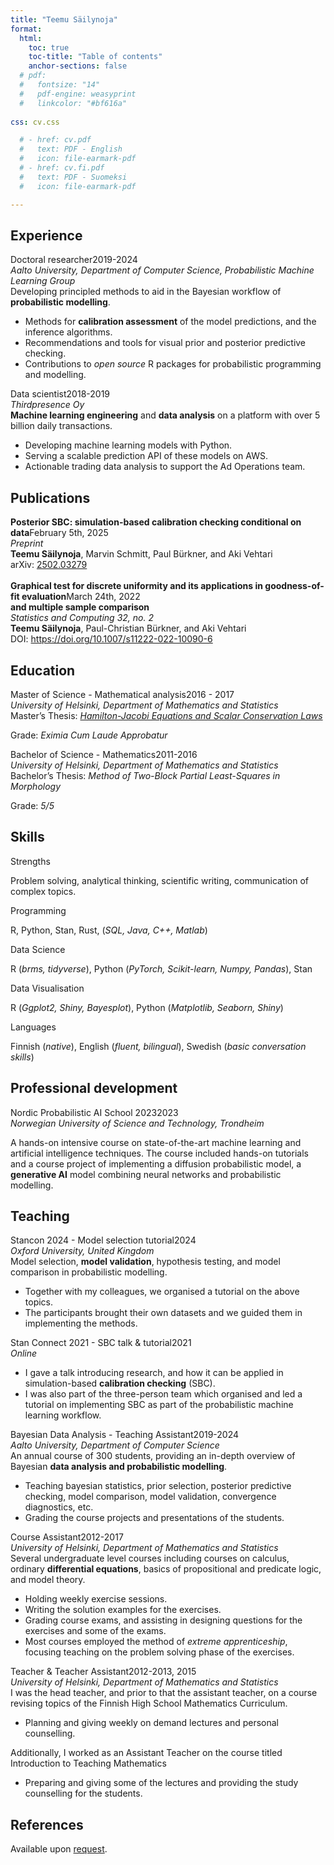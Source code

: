 ```yaml
---
title: "Teemu Säilynoja"
format:
  html:
    toc: true
    toc-title: "Table of contents"
    anchor-sections: false
  # pdf: 
  #   fontsize: "14"
  #   pdf-engine: weasyprint
  #   linkcolor: "#bf616a"
    
css: cv.css

  # - href: cv.pdf
  #   text: PDF - English
  #   icon: file-earmark-pdf
  # - href: cv.fi.pdf
  #   text: PDF - Suomeksi
  #   icon: file-earmark-pdf

---
```

<!-- :::{.grid}
::: {.column-sidebar}
## Skills

## Languages
::: -->

## Experience
| [Doctoral researcher]{.cvtitle}[2019-2024]{.cvdate}
| *Aalto University, Department of Computer Science, Probabilistic Machine Learning Group*
| Developing principled methods to aid in the Bayesian workflow of **probabilistic modelling**.
- Methods for **calibration assessment** of the model predictions, and the inference algorithms.
- Recommendations and tools for visual prior and posterior predictive checking.
- Contributions to *open source* R packages for probabilistic programming and modelling.
  <!-- - [Bayesplot](http://mc-stan.org/bayesplot/)
  - [SBC](https://hyunjimoon.github.io/SBC/articles/index.html) -->

<!-- Supervisor: [Prof. Aki Vehtari](https://users.aalto.fi/~ave/) -->

| [Data scientist]{.cvtitle}[2018-2019]{.cvdate}
| *Thirdpresence Oy*

| **Machine learning engineering** and **data analysis** on a platform with over 5 billion daily transactions.
- Developing machine learning models with Python. <!-- (*skicit-learn*) -->
- Serving a scalable prediction API of these models on AWS. <!-- (*Flask, AWS lambda*) -->
- Actionable trading data analysis to support the Ad Operations team. <!-- (*Numpy, Pandas, Matplotlib, Seaborn*) -->

## Publications

| **Posterior SBC: simulation-based calibration checking conditional on data**[February 5th, 2025]{.cvdate}
| *Preprint*
| **Teemu Säilynoja**, Marvin Schmitt, Paul Bürkner, and Aki Vehtari
| arXiv: [2502.03279](https://arxiv.org/abs/2502.03279)
|
| **Graphical test for discrete uniformity and its applications in goodness-of-fit evaluation**[March 24th, 2022]{.cvdate}
| **and multiple sample comparison**
| *Statistics and Computing 32, no. 2*
| **Teemu Säilynoja**, Paul-Christian Bürkner, and Aki Vehtari
| DOI: [https://doi.org/10.1007/s11222-022-10090-6](https://doi.org/10.1007/s11222-022-10090-6)

## Education
| [Master of Science - Mathematical analysis]{.cvtitle}[2016 - 2017]{.cvdate}
| *University of Helsinki, Department of Mathematics and Statistics*
| Master’s Thesis: [*Hamilton-Jacobi Equations and Scalar Conservation Laws*](http://hdl.handle.net/10138/229134)
Grade: *Eximia Cum Laude Approbatur*
<!-- I introduce Hamilton-Jacobi equations and scalar conservation laws, partial
differential equations involved in the modelling of fluid dynamics and
acoustics, etc. Using the method of characteristics I show conditions for the
existence and uniqueness of weak solutions to initial value problems these
equations.
| Supervisor: [Prof. Xiao Zhong](https://researchportal.helsinki.fi/en/persons/xiao-zhong) -->

| [Bachelor of Science - Mathematics]{.cvtitle}[2011-2016]{.cvdate}
| *University of Helsinki, Department of Mathematics and Statistics*
| Bachelor’s Thesis: *Method of Two-Block Partial Least-Squares in Morphology*
Grade: *5/5*
<!-- I use partial least squares regression to find the main axes of
correlation between variables of a dataset. I further simulate datasets of shape
measurements, and use this data to demonstrate how this method can be used
to study correlation in shape variation between parts of the shapes.
| Supervisor: [Prof. Samuli Siltanen](https://siltanen-research.net/) -->

## Skills
| [Strengths]{.cvtitle}
Problem solving, analytical thinking, scientific writing, communication of complex topics.

| [Programming]{.cvtitle}
R, Python, Stan, Rust, (*SQL, Java, C++, Matlab*)

| [Data Science]{.cvtitle}
R (*brms, tidyverse*), Python (*PyTorch, Scikit-learn, Numpy, Pandas*), Stan 

| [Data Visualisation]{.cvtitle}
R (*Ggplot2, Shiny, Bayesplot*), Python (*Matplotlib, Seaborn, Shiny*)
<!-- | [Tools: ]{.cvtitle} Git, VS Code, Rstudio, Terminal, Linux, Windows -->

| [Languages]{.cvtitle}
Finnish (*native*), English (*fluent, bilingual*), Swedish (*basic conversation skills*)


## Professional development
| [Nordic Probabilistic AI School 2023]{.cvtitle}[2023]{.cvdate}
| *Norwegian University of Science and Technology, Trondheim*

A hands-on intensive course on state-of-the-art machine learning and artificial intelligence techniques.
The course included hands-on tutorials and a course project of implementing a diffusion 
probabilistic model, a **generative AI** model combining neural networks and probabilistic modelling.


## Teaching

| [Stancon 2024 - Model selection tutorial]{.cvtitle}[2024]{.cvdate}
| *Oxford University, United Kingdom*

| Model selection, **model validation**, hypothesis testing, and model comparison in probabilistic modelling.
- Together with my colleagues, we organised a tutorial on the above topics.
- The participants brought their own datasets and we guided them in implementing the methods.

| [Stan Connect 2021 - SBC talk & tutorial]{.cvtitle}[2021]{.cvdate}
| *Online*

- I gave a talk introducing research, and how it can be applied in simulation-based **calibration checking** (SBC).
- I was also part of the three-person team which organised and led a tutorial on implementing SBC as
  part of the probabilistic machine learning workflow.

| [Bayesian Data Analysis - Teaching Assistant]{.cvtitle}[2019-2024]{.cvdate}
| *Aalto University, Department of Computer Science*
| An annual course of 300 students, providing an in-depth overview of Bayesian **data analysis and probabilistic modelling**.
- Teaching bayesian statistics, prior selection, posterior predictive checking, model comparison, model validation, convergence diagnostics, etc.
- Grading the course projects and presentations of the students.


| [Course Assistant]{.cvtitle}[2012-2017]{.cvdate}
| *University of Helsinki, Department of Mathematics and Statistics*

| Several undergraduate level courses including courses on calculus, ordinary **differential equations**, basics of propositional and predicate logic, and model theory.
- Holding weekly exercise sessions.
- Writing the solution examples for the exercises.
- Grading course exams, and assisting in designing questions for the exercises and some of the exams.
- Most courses employed the method of *extreme apprenticeship*, focusing teaching on the problem solving phase of the exercises.


| [Teacher & Teacher Assistant]{.cvtitle}[2012-2013, 2015]{.cvdate}
| *University of Helsinki, Department of Mathematics and Statistics*

| I was the head teacher, and prior to that the assistant teacher, on a course revising topics of the Finnish High School Mathematics Curriculum.
- Planning and giving weekly on demand lectures and personal counselling.

| Additionally, I worked as an Assistant Teacher on the course titled Introduction to Teaching Mathematics
- Preparing and giving some of the lectures and providing the study counselling for the students.


<!-- We convert the question of whether a given sample originates from a reference
distribution into a problem of testing for uniformity of probability integral
transformed (PIT) sample values. We present new simulation- and optimization-
based methods to obtain simultaneous confidence bands for the empirical
cumulative distribution function (ECDF) of the PIT values under the assumption
of uniformity. The methods are also applicable in the case, common in practical
applications, of the reference distribution being represented only by a finite
sample. The confidence bands provide an intuitive graphical test for goodness-
of-fit and provide information on the quality of the discrepancy.
We further extend the methods for testing whether multiple samples
come from the same underlying distribution. This is useful, for example,
as a complementary diagnostic in multi-chain Markov chain Monte Carlo
convergence diagnostics, where most currently used convergence diagnostics
provide a single numerical diagnostic value, but do not usually offer insight
into the nature of the deviation. -->


::: {.print-only}
## References
Available upon [request](mailto).
:::
